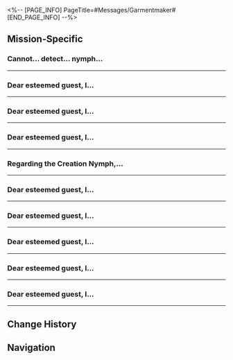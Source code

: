 <%-- [PAGE_INFO]
PageTitle=#Messages/Garmentmaker#
[END_PAGE_INFO] --%>
{{Messages Infobox
|id        = 193
|image     = NPC Garmentmaker Icon.png
|type      = NPC
|sender    = Garmentmaker
|signature = 
|faction   = Others
}}

==Mission-Specific==
===Cannot... detect... nymph...===
{{Messages
|start_condition = 
|text =
:'''Garmentmaker:''' Cannot... detect... nymph...
:'''Garmentmaker:''' Nymph... statue... emerged...
:'''Garmentmaker:''' Come to...
:{Choice} Where to?
::'''(Trailblazer):''' Where to? Are you the injured Garmentmaker from the Grove?
:{Choice} You can still send messages?
::'''(Trailblazer):''' Are you the injured Garmentmaker from the Grove? How can you still send messages in that condition?
:{{DIcon|Warning}} Failed to send message
}}
----

===Dear esteemed guest, I...===
{{Messages
|start_condition = 
|text =
:'''Garmentmaker:''' Dear esteemed guest, I detect no more nymphs in the "Sanctum of Prophecy." Impressive work!
:'''Garmentmaker:''' The nymphs' energy has converged here, and oddly enough, there's also an extra palm of a hand...
:'''Garmentmaker:''' Please come back and have a look! Please!
}}
----

===Dear esteemed guest, I...===
{{Messages
|start_condition = 
|text =
:'''Garmentmaker:''' Dear esteemed guest, I detect no more nymphs in the "Demigod Council." Seems like you've fulfilled your duty for now.
:'''Garmentmaker:''' But there seems to be something wrong with the nymphs here. They are even making some strange noises...
:'''Garmentmaker:''' I'm a little scared. Come over and take a look when you have the time.
}}
----

===Dear esteemed guest, I...===
{{Messages
|start_condition = 
|text =
:'''Garmentmaker:''' Dear esteemed guest, I detect no more nymphs in "Dragonbone City."
:'''Garmentmaker:''' But there's a nymph... holding a ball...
:'''Garmentmaker:''' It's hard to explain with words alone. Anyway, come and take a look.
}}
----

===Regarding the Creation Nymph,...===
{{Messages
|start_condition = 
|text =
:'''Garmentmaker:''' Regarding the Creation Nymph, I need to explain something to you, my distinguished guest.
:'''Garmentmaker:''' That ornate-clad dromas visited Lady Aglaea recently, and gave instructions before leaving.
:{Choice} Typical of him.
::'''(Trailblazer):''' He still loves giving unsolicited advice.
:{Choice} What did he say?
::'''(Trailblazer):''' What profound insight now?
:'''Garmentmaker:''' Admittedly, his words held merit.
:'''Garmentmaker:''' "Hmph, your minds are too clouded to see the answer before your eyes."
:{Choice} His preambles remain endless.
::'''(Trailblazer):''' No need to repeat that part.
:{Choice} Already drowsy after one sentence.
::'''(Trailblazer):''' Let's get to the point.
:'''Garmentmaker:''' "Simply channel the Time Titan's power into the golden threads, bind the nymph's limbs, and it can be recalled back anywhere, anytime."
:'''Garmentmaker:''' I tested this with the nymph you touched before &mdash; it works.
:'''Garmentmaker:''' From now on, once you've touched the same nymph, you won't lose track of it again.
:'''Garmentmaker:''' You can recall them through me. Come here when needed.
}}
----

===Dear esteemed guest, I...===
{{Messages
|start_condition = 
|text =
:'''Garmentmaker:''' Dear esteemed guest, I detect no more nymphs in "Lightless Chapel."
:'''Garmentmaker:''' But here, an extra Golden Scapegoat has appeared.
:'''Garmentmaker:''' Drop by if you've got the time
}}
----

===Dear esteemed guest, I...===
{{Messages
|start_condition = 
|text =
:'''Garmentmaker:''' Dear esteemed guest, I detect no more nymphs in "Fallen Twilight City."
:'''Garmentmaker:''' But here, there's an extra Flying Amphora
:'''Garmentmaker:''' Drop by if you've got the time
}}
----

===Dear esteemed guest, I...===
{{Messages
|start_condition = 
|text =
:'''Garmentmaker:''' Dear esteemed guest, I detect no more nymphs in "Fortress of Dome."
:'''Garmentmaker:''' But beneath this nymph... there's something new &mdash; Hand of Zagreus
:'''Garmentmaker:''' Drop by if you've got the time
}}
----

===Dear esteemed guest, I...===
{{Messages
|start_condition = 
|text =
:'''Garmentmaker:''' Dear esteemed guest, I detect no more nymphs in "Cloudedge Bastion Ruins."
:'''Garmentmaker:''' Same as before, if you're free, come and interpret the prophecy
}}
----

===Dear esteemed guest, I...===
{{Messages
|start_condition = 
|text =
:'''Garmentmaker:''' Dear esteemed guest, I detect no more nymphs in "Aedes Elysiae."
:'''Garmentmaker:''' But there's one that's hooked to a wind chime here
:'''Garmentmaker:''' Drop by if you've got the time
}}
----

==Change History==
{{Change History|3.1}}

==Navigation==
{{Messages Navbox}}
